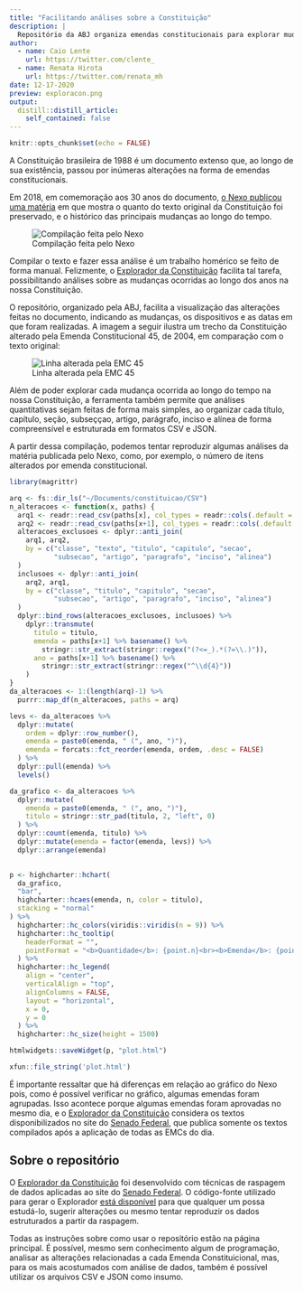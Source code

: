 ```yaml
---
title: "Facilitando análises sobre a Constituição"
description: |
  Repositório da ABJ organiza emendas constitucionais para explorar mudanças realizadas ao longo do tempo
author:
  - name: Caio Lente
    url: https://twitter.com/clente_
  - name: Renata Hirota
    url: https://twitter.com/renata_mh
date: 12-17-2020
preview: exploracon.png
output:
  distill::distill_article:
    self_contained: false
---
```



```r
knitr::opts_chunk$set(echo = FALSE)
```


A Constituição brasileira de 1988 é um documento extenso que, ao longo de sua 
existência, passou por inúmeras alterações na forma de emendas constitucionais.

Em 2018, em comemoração aos 30 anos do documento, [o Nexo publicou uma matéria](https://www.nexojornal.com.br/grafico/2018/10/05/30-anos-o-quanto-a-Constitui%C3%A7%C3%A3o-preserva-de-seu-texto-original) em que mostra o quanto do texto original da 
Constituição foi preservado, e o histórico das principais mudanças ao longo do tempo.


![Compilação feita pelo Nexo](https://s3-sa-east-1.amazonaws.com/nexojornal/www/graficos/constituicao-88/alteracoes.gif)

Compilar o texto e fazer essa análise é um trabalho homérico se feito de forma 
manual. Felizmente, o [Explorador da Constituição](https://github.com/abjur/constituicao) 
facilita tal tarefa, possibilitando análises sobre as mudanças ocorridas ao 
longo dos anos na nossa Constituição.

O repositório, organizado pela ABJ, facilita a visualização das alterações 
feitas no documento, indicando as mudanças, os dispositivos e as datas em que 
foram realizadas. A imagem a seguir ilustra um trecho da Constituição alterado 
pela Emenda Constitucional 45, de 2004, em comparação com o texto original:

![Linha alterada pela EMC 45](https://raw.githubusercontent.com/abjur/constituicao/main/readme_files/linha.png)

Além de poder explorar cada mudança ocorrida ao longo do tempo na nossa 
Constituição, a ferramenta também permite que análises quantitativas sejam 
feitas de forma mais simples, ao organizar cada título, capítulo, seção, 
subseççao, artigo, parágrafo, inciso e alínea de forma compreensível e 
estruturada em formatos CSV e JSON.

A partir dessa compilação, podemos tentar reproduzir algumas análises da matéria
publicada pelo Nexo, como, por exemplo, o número de itens alterados por emenda 
constitucional.

```r
library(magrittr)

arq <- fs::dir_ls("~/Documents/constituicao/CSV")
n_alteracoes <- function(x, paths) {
  arq1 <- readr::read_csv(paths[x], col_types = readr::cols(.default = "c"))
  arq2 <- readr::read_csv(paths[x+1], col_types = readr::cols(.default = "c"))
  alteracoes_exclusoes <- dplyr::anti_join(
    arq1, arq2,
    by = c("classe", "texto", "titulo", "capitulo", "secao",
           "subsecao", "artigo", "paragrafo", "inciso", "alinea")
  )
  inclusoes <- dplyr::anti_join(
    arq2, arq1,
    by = c("classe", "titulo", "capitulo", "secao",
           "subsecao", "artigo", "paragrafo", "inciso", "alinea")
  )
  dplyr::bind_rows(alteracoes_exclusoes, inclusoes) %>% 
    dplyr::transmute(
      titulo = titulo,
      emenda = paths[x+1] %>% basename() %>% 
        stringr::str_extract(stringr::regex("(?<=_).*(?=\\.)")),
      ano = paths[x+1] %>% basename() %>% 
        stringr::str_extract(stringr::regex("^\\d{4}"))
    )
}
da_alteracoes <- 1:(length(arq)-1) %>% 
  purrr::map_df(n_alteracoes, paths = arq)

levs <- da_alteracoes %>% 
  dplyr::mutate(
    ordem = dplyr::row_number(),
    emenda = paste0(emenda, " (", ano, ")"),
    emenda = forcats::fct_reorder(emenda, ordem, .desc = FALSE)
  ) %>% 
  dplyr::pull(emenda) %>% 
  levels()

da_grafico <- da_alteracoes %>% 
  dplyr::mutate(
    emenda = paste0(emenda, " (", ano, ")"),
    titulo = stringr::str_pad(titulo, 2, "left", 0)
  ) %>%
  dplyr::count(emenda, titulo) %>% 
  dplyr::mutate(emenda = factor(emenda, levs)) %>% 
  dplyr::arrange(emenda)

  
p <- highcharter::hchart(
  da_grafico,
  "bar",
  highcharter::hcaes(emenda, n, color = titulo),
  stacking = "normal"
) %>%
  highcharter::hc_colors(viridis::viridis(n = 9)) %>%
  highcharter::hc_tooltip(
    headerFormat = "",
    pointFormat = "<b>Quantidade</b>: {point.n}<br><b>Emenda</b>: {point.emenda}<br><b>Título</b>: {point.titulo}"
  ) %>%
  highcharter::hc_legend(
    align = "center",
    verticalAlign = "top",
    alignColumns = FALSE,
    layout = "horizontal",
    x = 0,
    y = 0
  ) %>%
  highcharter::hc_size(height = 1500)

htmlwidgets::saveWidget(p, "plot.html")

```

```r
xfun::file_string('plot.html')
```

É importante ressaltar que há diferenças em relação ao gráfico do Nexo pois, 
como é possível verificar no gráfico, algumas emendas foram agrupadas. Isso 
acontece porque algumas emendas foram aprovadas no mesmo dia, e o 
[Explorador da Constituição](https://github.com/abjur/constituicao) considera 
os textos disponibilizados no site do [Senado Federal](https://www.senado.leg.br/atividade/const/constituicao-federal.asp), 
que publica somente os textos compilados após a aplicação de todas as EMCs do dia.


## Sobre o repositório

O [Explorador da Constituição](https://github.com/abjur/constituicao) foi
desenvolvido com técnicas de raspagem de dados aplicadas ao site do
[Senado Federal](https://www.senado.leg.br/atividade/const/constituicao-federal.asp).
O código-fonte utilizado para gerar o Explorador
[está disponível](https://github.com/abjur/constituicao/blob/main/fonte.R) para
que qualquer um possa estudá-lo, sugerir alterações ou mesmo tentar reproduzir
os dados estruturados a partir da raspagem.

Todas as instruções sobre como usar o repositório estão na página principal. É
possível, mesmo sem conhecimento algum de programação, analisar as alterações
relacionadas a cada Emenda Constituicional, mas, para os mais acostumados com
análise de dados, também é possível utilizar os arquivos CSV e JSON como insumo.
